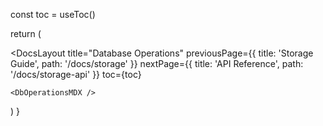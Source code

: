 
  const toc = useToc()

return (

<DocsLayout
    title="Database Operations"
    previousPage={{
        title: 'Storage Guide',
        path: '/docs/storage'
    }}
    nextPage={{
        title: 'API Reference',
        path: '/docs/storage-api'
    }}
    toc={toc}
>
    <DbOperationsMDX />
</DocsLayout>
) }

